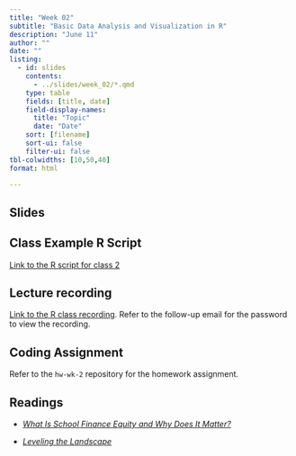 ```yaml
---
title: "Week 02"
subtitle: "Basic Data Analysis and Visualization in R"
description: "June 11"
author: ""
date: ""
listing:
  - id: slides
    contents:
      - ../slides/week_02/*.qmd
    type: table
    fields: [title, date]
    field-display-names:
      title: "Topic"
      date: "Date"
    sort: [filename]
    sort-ui: false
    filter-ui: false
tbl-colwidths: [10,50,40]
format: html

---
```


## Slides

::: {#slides}
:::

## Class Example R Script 

[Link to the R script for class 2](https://gist.github.com/kkaput23/21ad2ba1c3a4d9c24a932c0b47432de8)

## Lecture recording

[Link to the R class recording](https://vimeo.com/957242581). Refer to the follow-up email for the password to view the recording.

## Coding Assignment

Refer to the `hw-wk-2` repository for the homework assignment. 

## Readings

-  [*What Is School Finance Equity and Why Does It Matter?*](https://bellwether.org/wp-content/uploads/2021/10/Bellwether_SplittingBill_01-WhatIsSchlFinan_Final.pdf)

-  [*Leveling the Landscape*](https://bellwether.org/publications/leveling-the-landscape/)



